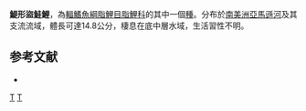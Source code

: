 {{Speciesbox 
| taxon = Agoniates anchovia
| status = NE
| status_system = IUCN3.1
| authority =  [[Eigenmann|Eigenmann]], 1914
| synonyms = *''Agoniates ladigesi''<br /><small>Géry, 1963</small>
}}
'''鯷形盜鮭鯉'''，為[[輻鰭魚綱|輻鰭魚綱]][[脂鯉目|脂鯉目]][[脂鯉科|脂鯉科]]的其中一個[[種|種]]。分布於[[南美洲|南美洲]][[亞馬遜河|亞馬遜河]]及其支流流域，體長可達14.8公分，棲息在底中層水域，生活習性不明。

==参考文献==
{{refbegin}}
*{{FishBase_species|genus=Agoniates|species=anchovia|year=2013|month=10}}
{{refend}}

{{Taxonbar|from=Q5499509}}

[[Category:海盜鮭鯉屬|T]]
[[Category:1914年描述的鱼类|T]]


{{魚類小作品}}